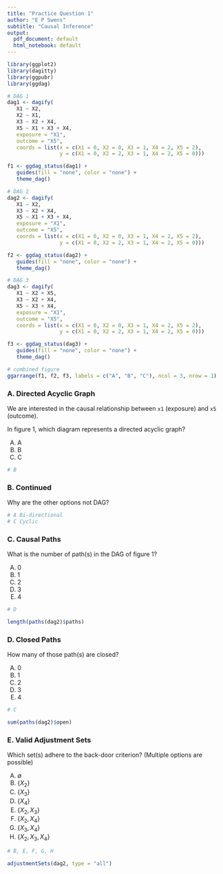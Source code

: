 ```yaml
---
title: "Practice Question 1"
author: "E P Swens"
subtitle: "Causal Inference"
output:
  pdf_document: default
  html_notebook: default
---
```


```r
library(ggplot2)
library(dagitty)
library(ggpubr)
library(ggdag)

# DAG 1
dag1 <- dagify(
   X1 ~ X2,
   X2 ~ X1,
   X3 ~ X2 + X4,
   X5 ~ X1 + X3 + X4,
   exposure = "X1",
   outcome = "X5",
   coords = list(x = c(X1 = 0, X2 = 0, X3 = 1, X4 = 2, X5 = 2),
                 y = c(X1 = 0, X2 = 2, X3 = 1, X4 = 2, X5 = 0)))

f1 <- ggdag_status(dag1) + 
   guides(fill = "none", color = "none") + 
   theme_dag()

# DAG 2
dag2 <- dagify(
   X1 ~ X2,
   X3 ~ X2 + X4,
   X5 ~ X1 + X3 + X4,
   exposure = "X1",
   outcome = "X5",
   coords = list(x = c(X1 = 0, X2 = 0, X3 = 1, X4 = 2, X5 = 2),
                 y = c(X1 = 0, X2 = 2, X3 = 1, X4 = 2, X5 = 0)))

f2 <- ggdag_status(dag2) + 
   guides(fill = "none", color = "none") + 
   theme_dag()

# DAG 3
dag3 <- dagify(
   X1 ~ X2 + X5,
   X3 ~ X2 + X4,
   X5 ~ X3 + X4,
   exposure = "X1",
   outcome = "X5",
   coords = list(x = c(X1 = 0, X2 = 0, X3 = 1, X4 = 2, X5 = 2),
                 y = c(X1 = 0, X2 = 2, X3 = 1, X4 = 2, X5 = 0)))

f3 <- ggdag_status(dag3) + 
   guides(fill = "none", color = "none") + 
   theme_dag()

# combined figure
ggarrange(f1, f2, f3, labels = c("A", "B", "C"), ncol = 3, nrow = 1)
```

### A. Directed Acyclic Graph

We are interested in the causal relationship between `x1` (exposure) and `x5` (outcome).

In figure 1, which diagram represents a directed acyclic graph?

A) A
B) B
C) C

```r
# B
```


### B. Continued 

Why are the other options not DAG?

```r
# A Bi-directional 
# C Cyclic
```


### C. Causal Paths

What is the number of path(s) in the DAG of figure 1?

A) 0
B) 1
C) 2
D) 3
E) 4

```r
# D

length(paths(dag2)$paths)
```

### D. Closed Paths

How many of those path(s) are closed?

A) 0
B) 1
C) 2
D) 3
E) 4

```r
# C

sum(paths(dag2)$open)
```


### E. Valid Adjustment Sets

Which set(s) adhere to the back-door criterion? (Multiple options are possible)

A) $\emptyset$
B) $\{X_2\}$
C) $\{X_3\}$
D) $\{X_4\}$
E) $\{X_2,X_3\}$
F) $\{X_2,X_4\}$
G) $\{X_3,X_4\}$
H) $\{X_2,X_3,X_4\}$

```r
# B, E, F, G, H

adjustmentSets(dag2, type = "all")
```
